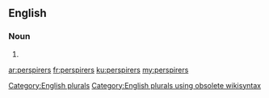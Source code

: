 ==English==

===Noun===
{{head|en}}

# {{plural of|perspirer}}

[[Category:English plurals]][[Category:English plurals using obsolete wikisyntax]]

[[ar:perspirers]]
[[fr:perspirers]]
[[ku:perspirers]]
[[my:perspirers]]